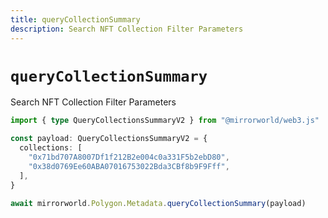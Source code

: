 ```yaml
---
title: queryCollectionSummary
description: Search NFT Collection Filter Parameters
---
```


# `queryCollectionSummary`

Search NFT Collection Filter Parameters

```ts
import { type QueryCollectionsSummaryV2 } from "@mirrorworld/web3.js"

const payload: QueryCollectionsSummaryV2 = {
  collections: [
    "0x71bd707A8007Df1f212B2e004c0a331F5b2ebD80",
    "0x38d0769Ee60ABA07016753022Bda3CBf8b9F9Fff",
  ],
}

await mirrorworld.Polygon.Metadata.queryCollectionSummary(payload)
```
